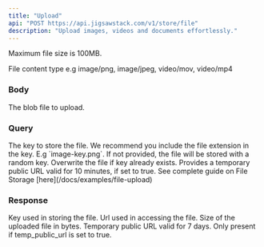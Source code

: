 ```yaml
---
title: "Upload"
api: "POST https://api.jigsawstack.com/v1/store/file"
description: "Upload images, videos and documents effortlessly."
---
```



<Info>Maximum file size is 100MB.</Info>

<Snippet file="header.mdx" />

<ParamField header="Content-Type" type="string">
  File content type e.g image/png, image/jpeg, video/mov, video/mp4
</ParamField>

### Body

<ParamField body="blob" type="Blob" required>
  The blob file to upload.
</ParamField>

### Query

<ParamField query="key" type="string">
  The key to store the file. We recommend you include the file extension in the
  key. E.g `image-key.png`. If not provided, the file will be stored with a random key.
</ParamField>

<ParamField query="overwrite" type="boolean" default="false">
  Overwrite the file if key already exists.
</ParamField>

<ParamField query="temp_public_url" type="boolean" default="false">
  Provides a temporary public URL valid for 10 minutes, if set to true.
</ParamField>

<Info>
  See complete guide on File Storage [here](/docs/examples/file-upload)
</Info>

### Response

<ResponseField name="key" type="string">
  Key used in storing the file.
</ResponseField>

<ResponseField name="url" type="string">
  Url used in accessing the file.
</ResponseField>

<ResponseField name="size" type="number">
  Size of the uploaded file in bytes.
</ResponseField>

<ResponseField name="temp_public_url" type="string">
  Temporary public URL valid for 7 days. Only present if temp_public_url is set to true.
</ResponseField>

<FileUploadSnippet />
